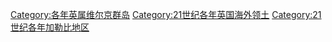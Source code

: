 [[Category:各年英属维尔京群岛|Category:各年英属维尔京群岛]]
[[Category:21世纪各年英国海外领土|Category:21世纪各年英国海外领土]]
[[Category:21世纪各年加勒比地区|Category:21世纪各年加勒比地区]]